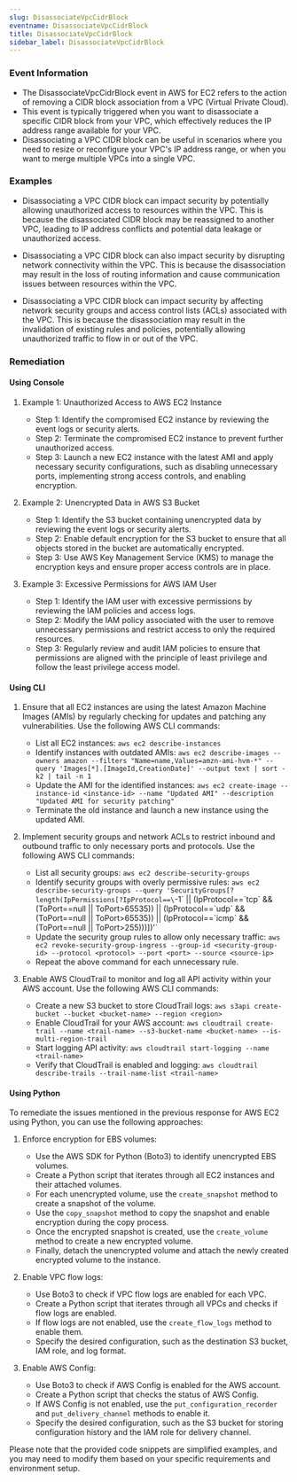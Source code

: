 ```yaml
--- 
slug: DisassociateVpcCidrBlock
eventname: DisassociateVpcCidrBlock
title: DisassociateVpcCidrBlock
sidebar_label: DisassociateVpcCidrBlock
---
```

                       
### Event Information

- The DisassociateVpcCidrBlock event in AWS for EC2 refers to the action of removing a CIDR block association from a VPC (Virtual Private Cloud).
- This event is typically triggered when you want to disassociate a specific CIDR block from your VPC, which effectively reduces the IP address range available for your VPC.
- Disassociating a VPC CIDR block can be useful in scenarios where you need to resize or reconfigure your VPC's IP address range, or when you want to merge multiple VPCs into a single VPC.


### Examples

- Disassociating a VPC CIDR block can impact security by potentially allowing unauthorized access to resources within the VPC. This is because the disassociated CIDR block may be reassigned to another VPC, leading to IP address conflicts and potential data leakage or unauthorized access.

- Disassociating a VPC CIDR block can also impact security by disrupting network connectivity within the VPC. This is because the disassociation may result in the loss of routing information and cause communication issues between resources within the VPC.

- Disassociating a VPC CIDR block can impact security by affecting network security groups and access control lists (ACLs) associated with the VPC. This is because the disassociation may result in the invalidation of existing rules and policies, potentially allowing unauthorized traffic to flow in or out of the VPC.

### Remediation

#### Using Console

1. Example 1: Unauthorized Access to AWS EC2 Instance
   - Step 1: Identify the compromised EC2 instance by reviewing the event logs or security alerts.
   - Step 2: Terminate the compromised EC2 instance to prevent further unauthorized access.
   - Step 3: Launch a new EC2 instance with the latest AMI and apply necessary security configurations, such as disabling unnecessary ports, implementing strong access controls, and enabling encryption.

2. Example 2: Unencrypted Data in AWS S3 Bucket
   - Step 1: Identify the S3 bucket containing unencrypted data by reviewing the event logs or security alerts.
   - Step 2: Enable default encryption for the S3 bucket to ensure that all objects stored in the bucket are automatically encrypted.
   - Step 3: Use AWS Key Management Service (KMS) to manage the encryption keys and ensure proper access controls are in place.

3. Example 3: Excessive Permissions for AWS IAM User
   - Step 1: Identify the IAM user with excessive permissions by reviewing the IAM policies and access logs.
   - Step 2: Modify the IAM policy associated with the user to remove unnecessary permissions and restrict access to only the required resources.
   - Step 3: Regularly review and audit IAM policies to ensure that permissions are aligned with the principle of least privilege and follow the least privilege access model.

#### Using CLI

1. Ensure that all EC2 instances are using the latest Amazon Machine Images (AMIs) by regularly checking for updates and patching any vulnerabilities. Use the following AWS CLI commands:

   - List all EC2 instances: `aws ec2 describe-instances`
   - Identify instances with outdated AMIs: `aws ec2 describe-images --owners amazon --filters "Name=name,Values=amzn-ami-hvm-*" --query 'Images[*].[ImageId,CreationDate]' --output text | sort -k2 | tail -n 1`
   - Update the AMI for the identified instances: `aws ec2 create-image --instance-id <instance-id> --name "Updated AMI" --description "Updated AMI for security patching"`
   - Terminate the old instance and launch a new instance using the updated AMI.

2. Implement security groups and network ACLs to restrict inbound and outbound traffic to only necessary ports and protocols. Use the following AWS CLI commands:

   - List all security groups: `aws ec2 describe-security-groups`
   - Identify security groups with overly permissive rules: `aws ec2 describe-security-groups --query 'SecurityGroups[?length(IpPermissions[?IpProtocol==\`-1\` || (IpProtocol==\`tcp\` && (ToPort==null || ToPort>65535)) || (IpProtocol==\`udp\` && (ToPort==null || ToPort>65535)) || (IpProtocol==\`icmp\` && (ToPort==null || ToPort>255)))])'`
   - Update the security group rules to allow only necessary traffic: `aws ec2 revoke-security-group-ingress --group-id <security-group-id> --protocol <protocol> --port <port> --source <source-ip>`
   - Repeat the above command for each unnecessary rule.

3. Enable AWS CloudTrail to monitor and log all API activity within your AWS account. Use the following AWS CLI commands:

   - Create a new S3 bucket to store CloudTrail logs: `aws s3api create-bucket --bucket <bucket-name> --region <region>`
   - Enable CloudTrail for your AWS account: `aws cloudtrail create-trail --name <trail-name> --s3-bucket-name <bucket-name> --is-multi-region-trail`
   - Start logging API activity: `aws cloudtrail start-logging --name <trail-name>`
   - Verify that CloudTrail is enabled and logging: `aws cloudtrail describe-trails --trail-name-list <trail-name>`

#### Using Python

To remediate the issues mentioned in the previous response for AWS EC2 using Python, you can use the following approaches:

1. Enforce encryption for EBS volumes:
   - Use the AWS SDK for Python (Boto3) to identify unencrypted EBS volumes.
   - Create a Python script that iterates through all EC2 instances and their attached volumes.
   - For each unencrypted volume, use the `create_snapshot` method to create a snapshot of the volume.
   - Use the `copy_snapshot` method to copy the snapshot and enable encryption during the copy process.
   - Once the encrypted snapshot is created, use the `create_volume` method to create a new encrypted volume.
   - Finally, detach the unencrypted volume and attach the newly created encrypted volume to the instance.

2. Enable VPC flow logs:
   - Use Boto3 to check if VPC flow logs are enabled for each VPC.
   - Create a Python script that iterates through all VPCs and checks if flow logs are enabled.
   - If flow logs are not enabled, use the `create_flow_logs` method to enable them.
   - Specify the desired configuration, such as the destination S3 bucket, IAM role, and log format.

3. Enable AWS Config:
   - Use Boto3 to check if AWS Config is enabled for the AWS account.
   - Create a Python script that checks the status of AWS Config.
   - If AWS Config is not enabled, use the `put_configuration_recorder` and `put_delivery_channel` methods to enable it.
   - Specify the desired configuration, such as the S3 bucket for storing configuration history and the IAM role for delivery channel.

Please note that the provided code snippets are simplified examples, and you may need to modify them based on your specific requirements and environment setup.


 